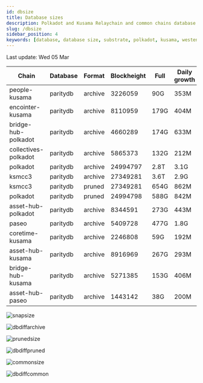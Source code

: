 ```yaml
---
id: dbsize
title: Database sizes
description: Polkadot and Kusama Relaychain and common chains database sizes
slug: /dbsize
sidebar_position: 4
keywords: [database, database size, substrate, polkadot, kusama, westend]
---
```



Last update: Wed 05 Mar

| Chain    | Database   | Format | Blockheight | Full         | Daily growth |
| ------------------------| ----------- | -------- | ------- | ---------- | ----- | 
| people-kusama | paritydb | archive | 3226059 | 90G | 353M |
| encointer-kusama | paritydb | archive | 8110959 | 179G | 404M |
| bridge-hub-polkadot | paritydb | archive | 4660289 | 174G | 633M |
| collectives-polkadot | paritydb | archive | 5865373 | 132G | 212M |
| polkadot | paritydb | archive | 24994797 | 2.8T | 3.1G |
| ksmcc3 | paritydb | archive | 27349281 | 3.6T | 2.9G |
| ksmcc3 | paritydb | pruned | 27349281 | 654G | 862M |
| polkadot | paritydb | pruned | 24994798 | 588G | 842M |
| asset-hub-polkadot | paritydb | archive | 8344591 | 273G | 443M |
| paseo | paritydb | archive | 5409728 | 477G | 1.8G |
| coretime-kusama | paritydb | archive | 2246808 | 59G | 192M |
| asset-hub-kusama | paritydb | archive | 8916969 | 267G | 293M |
| bridge-hub-kusama | paritydb | archive | 5271385 | 153G | 406M |
| asset-hub-paseo | paritydb | archive | 1443142 | 38G | 200M |

![snapsize](/img/archivesize.png)

![dbdiffarchive](/img/dbdiffrelay.png)

![prunedsize](/img/prunedsize.png)

![dbdiffpruned](/img/dbdiffpruned.png)

![commonsize](/img/commonsize.png)

![dbdiffcommon](/img/dbdiffcommon.png)
